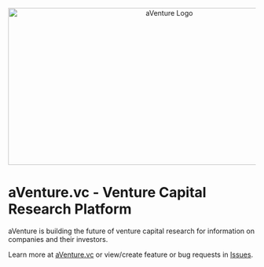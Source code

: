 <p align="center">
  <img
    src="images/logos/aventure_logo_1280x640_white.png"
    alt="aVenture Logo"
    width="640"
    height="320"
  />
</p>

<style>
  p img {
    object-fit: cover;
    object-position: center;
    clip-path: inset(0 0 0 0);
  }
</style>

# aVenture.vc - Venture Capital Research Platform

aVenture is building the future of venture capital research for information on companies and their investors.

Learn more at [aVenture.vc](https://aventure.vc) or view/create feature or bug requests in [Issues](https://github.com/aventurevc/aventure-app/issues).
